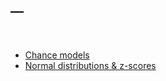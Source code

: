 ---
---

<br>

- [Chance models](lectures/ChanceModels.html)
- [Normal distributions & z-scores](lectures/NormalApprox.html)